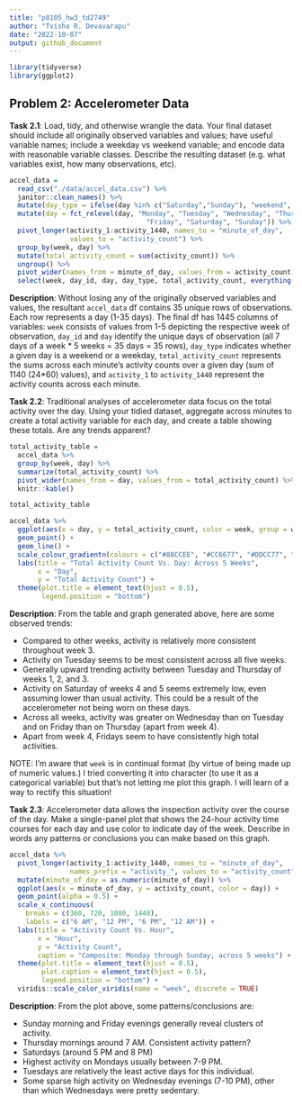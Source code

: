```yaml
---
title: "p8105_hw3_td2749"
author: "Tvisha R. Devavarapu"
date: "2022-10-07"
output: github_document
---
```


```r
library(tidyverse)
library(ggplot2)
```

## Problem 2: Accelerometer Data


**Task 2.1**: Load, tidy, and otherwise wrangle the data. Your final dataset should include all originally observed variables and values; have useful variable names; include a weekday vs weekend variable; and encode data with reasonable variable classes. Describe the resulting dataset (e.g. what variables exist, how many observations, etc).

```r
accel_data = 
  read_csv("./data/accel_data.csv") %>%
  janitor::clean_names() %>%
  mutate(day_type = ifelse(day %in% c("Saturday","Sunday"), "weekend", "weekday")) %>% 
  mutate(day = fct_relevel(day, "Monday", "Tuesday", "Wednesday", "Thursday",
                                  "Friday", "Saturday", "Sunday")) %>%
  pivot_longer(activity_1:activity_1440, names_to = "minute_of_day",
               values_to = "activity_count") %>% 
  group_by(week, day) %>%
  mutate(total_activity_count = sum(activity_count)) %>% 
  ungroup() %>% 
  pivot_wider(names_from = minute_of_day, values_from = activity_count) %>% 
  select(week, day_id, day, day_type, total_activity_count, everything())
```
**Description**: Without losing any of the originally observed variables and values, the resultant `accel_data` df contains 35 unique rows of observations. Each row represents a day (1-35 days). The final df has 1445 columns of variables: `week` consists of values from 1-5 depicting the respective week of observation, `day_id` and `day` identify the unique days of observation (all 7 days of a week * 5 weeks = 35 days = 35 rows), `day_type` indicates whether a given day is a weekend or a weekday, `total_activity_count` represents the sums across each minute's activity counts over a given day (sum of 1140 (24*60) values), and `activity_1` to `activity_1440` represent the activity counts across each minute. 



**Task 2.2**: Traditional analyses of accelerometer data focus on the total activity over the day. Using your tidied dataset, aggregate across minutes to create a total activity variable for each day, and create a table showing these totals. Are any trends apparent?
```r
total_activity_table = 
  accel_data %>% 
  group_by(week, day) %>% 
  summarize(total_activity_count) %>% 
  pivot_wider(names_from = day, values_from = total_activity_count) %>% 
  knitr::kable()

total_activity_table

accel_data %>%
  ggplot(aes(x = day, y = total_activity_count, color = week, group = week)) +
  geom_point() +
  geom_line() +
  scale_colour_gradientn(colours = c("#88CCEE", "#CC6677", "#DDCC77", "#117733", "#332288")) +
  labs(title = "Total Activity Count Vs. Day: Across 5 Weeks",
       x = "Day",
       y = "Total Activity Count") +
  theme(plot.title = element_text(hjust = 0.5),
        legend.position = "bottom")
```
**Description**: From the table and graph generated above, here are some observed trends:

* Compared to other weeks, activity is relatively more consistent throughout week 3.
* Activity on Tuesday seems to be most consistent across all five weeks.
* Generally upward trending activity between Tuesday and Thursday of weeks 1, 2, and 3.
* Activity on Saturday of weeks 4 and 5 seems extremely low, even assuming lower than usual activity. This could be a result of the accelerometer not being worn on these days. 
* Across all weeks, activity was greater on Wednesday than on Tuesday and on Friday than on Thursday (apart from week 4). 
* Apart from week 4, Fridays seem to have consistently high total activities.

NOTE: I'm aware that `week` is in continual format (by virtue of being made up of numeric values.) I tried converting it into character (to use it as a categorical variable) but that's not letting me plot this graph. I will learn of a way to rectify this situation! 



**Task 2.3**: Accelerometer data allows the inspection activity over the course of the day. Make a single-panel plot that shows the 24-hour activity time courses for each day and use color to indicate day of the week. Describe in words any patterns or conclusions you can make based on this graph.
```r
accel_data %>%
  pivot_longer(activity_1:activity_1440, names_to = "minute_of_day", 
               names_prefix = "activity_", values_to = "activity_count") %>% 
  mutate(minute_of_day = as.numeric(minute_of_day)) %>% 
  ggplot(aes(x = minute_of_day, y = activity_count, color = day)) +
  geom_point(alpha = 0.5) +
  scale_x_continuous(
    breaks = c(360, 720, 1080, 1440), 
    labels = c("6 AM", "12 PM", "6 PM", "12 AM")) +
  labs(title = "Activity Count Vs. Hour",
       x = "Hour",
       y = "Activity Count",
       caption = "Composite: Monday through Sunday; across 5 weeks") +
  theme(plot.title = element_text(hjust = 0.5),
        plot.caption = element_text(hjust = 0.5),
        legend.position = "bottom") +
  viridis::scale_color_viridis(name = "week", discrete = TRUE)
```
**Description**: From the plot above, some patterns/conclusions are:

* Sunday morning and Friday evenings generally reveal clusters of activity. 
* Thursday mornings around 7 AM. Consistent activity pattern?
* Saturdays (around 5 PM and 8 PM)
* Highest activity on Mondays usually between 7-9 PM. 
* Tuesdays are relatively the least active days for this individual. 
* Some sparse high activity on Wednesday evenings (7-10 PM), other than which Wednesdays were pretty sedentary. 



                                                              